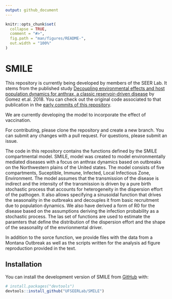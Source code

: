 ```yaml
---
output: github_document
---
```


<!-- README.md is generated from README.Rmd. Please edit that file -->

```r
knitr::opts_chunk$set(
  collapse = TRUE,
  comment = "#>",
  fig.path = "man/figures/README-",
  out.width = "100%"
)
```

# SMILE

<!-- badges: start -->
<!-- badges: end -->


This repository is currently being developed by members of the SEER Lab. It stems from the published study [Decoupling environmental effects and host population dynamics for anthrax, a classic reservoir-driven disease](https://journals.plos.org/plosone/article?id=10.1371/journal.pone.0208621) by Gomez et.al. 2018. You can check out the original code associated to that publication in the [early commits of this repository](https://github.com/UFSEERLab/SMILE/tree/e176302c90e16205b0211906e1ef93e641776407).

We are currently developing the model to incorporate the effect of vaccination. 

For contributing, please clone the repository and create a new branch. You can submit any changes with a pull request. For questions, please submit an issue.

The code in this repository contains the functions defined by the SMILE compartmental model. SMILE, model was created to model environmentally mediated diseases with a focus on anthrax dynamics based on outbreaks on the Northwestern plains of the United states. The model consists of five compartments, Suceptible, Immune, Infected, Local Infectious Zone, Environment. The model assumes that the transmission of the disease is indirect and the intensity of the transmission is driven by a pure birth stochastic process that accounts for heterogeneity in the dispersion effort of the pathogen. It also allows specifying a sinusoidal function that drives the seasonality in the outbreaks and decouples it from basic recruitment due to population dynamics. We also have derived a form of R0 for the disease based on the assumptions deriving the infection probability as a stochastic process. The las set of functions are used to estimate the paramters that define the distribution of the dispersion effort and the shape of the seasonality of the envrionmental driver.

In addition to the sorce function, we provide files with the data from a Montana Outbreak as well as the scripts written for the analysis ad figure reproduction provided in the text.

## Installation

You can install the development version of SMILE from [GitHub](https://github.com/) with:

``` r
# install.packages("devtools")
devtools::install_github("UFSEERLab/SMILE")
```
